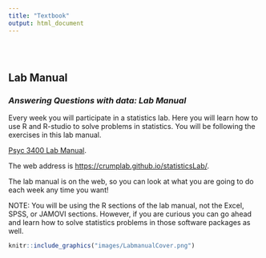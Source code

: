 ```yaml
---
title: "Textbook"
output: html_document
---
```


<style type="text/css">
.title {
  display: none;
}

#getting-started img {
  margin-right: 10px;
}

</style>

<div class="row" style="padding-top: 30px;">
<div class="col-sm-6">

# **Lab Manual**

### *Answering Questions with data: Lab Manual* {style="padding-top: 0px;"}

Every week you will participate in a statistics lab. Here you will learn how to use R and R-studio to solve problems in statistics. You will be following the exercises in this lab manual.

[Psyc 3400 Lab Manual](https://crumplab.github.io/statisticsLab/).

The web address is [https://crumplab.github.io/statisticsLab/](https://crumplab.github.io/statisticsLab/).

The lab manual is on the web, so you can look at what you are going to do each week any time you want!

NOTE: You will be using the R sections of the lab manual, not the Excel, SPSS, or JAMOVI sections. However, if you are curious you can go ahead and learn how to solve statistics problems in those software packages as well.

</div>
<div class="col-sm-6">

<a href="https://crumplab.github.io/statisticsLab/">
```r
knitr::include_graphics("images/LabmanualCover.png")
```
</a>

</div>
</div>

